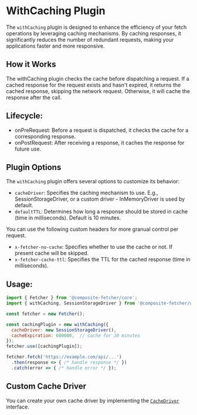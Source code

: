# WithCaching Plugin
The `withCaching` plugin is designed to enhance the efficiency of your fetch operations by leveraging caching mechanisms. By caching responses, it significantly reduces the number of redundant requests, making your applications faster and more responsive.

## How it Works
The withCaching plugin checks the cache before dispatching a request. 
If a cached response for the request exists and hasn't expired, it returns the cached response, skipping the network request. 
Otherwise, it will cache the response after the call.

## Lifecycle:
- onPreRequest: Before a request is dispatched, it checks the cache for a corresponding response.
- onPostRequest: After receiving a response, it caches the response for future use.

## Plugin Options

The `withCaching` plugin offers several options to customize its behavior:

- `cacheDriver`: Specifies the caching mechanism to use. E.g., SessionStorageDriver, or a custom driver - InMemoryDriver is used by default.
- `defaultTTL`: Determines how long a response should be stored in cache (time in milliseconds). Default is 10 minutes.

You can use the following custom headers for more granual control per request. 
- `x-fetcher-no-cache`: Specifies whether to use the cache or not. If present cache will be skipped.
- `x-fetcher-cache-ttl`: Specifies the TTL for the cached response (time in milliseconds). 

## Usage:

```js copy
import { Fetcher } from '@composite-fetcher/core';
import { withCaching, SessionStorageDriver } from '@composite-fetcher/with-caching';

const fetcher = new Fetcher();

const cachingPlugin = new withCaching({
  cacheDriver: new SessionStorageDriver(),
  cacheExpiration: 600000,  // cache for 10 minutes
});
fetcher.use([cachingPlugin]);

fetcher.fetch('https://example.com/api/...')
  .then(response => { /* handle response */ })
  .catch(error => { /* handle error */ });
```

## Custom Cache Driver

You can create your own cache driver by implementing the [`CacheDriver`](https://github.com/teofanis/composite-fetcher/blob/db21a060522b21c693f3d2c0fa0ea2453f0e052d/packages/with-caching/src/interfaces/index.ts#L1) interface.

